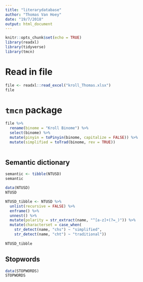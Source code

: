 ```yaml
---
title: "literarydatabase"
author: "Thomas Van Hoey"
date: "19/7/2018"
output: html_document
---
```


```r
knitr::opts_chunk$set(echo = TRUE)
library(readxl)
library(tidyverse)
library(tmcn)
```

# Read in file

```r
file <- readxl::read_excel("kroll_Thomas.xlsx")
file

```


# `tmcn` package
```r
file %>%
  rename(binome = "Kroll Binome") %>%
  select(binome) %>%
  mutate(pinyin = toPinyin(binome, capitalize = FALSE)) %>%
  mutate(simplified = toTrad(binome, rev = TRUE)) 
  

```

## Semantic dictionary

```r
semantic <- tibble(NTUSD)
semantic

data(NTUSD)
NTUSD

NTUSD_tibble <- NTUSD %>% 
  unlist(recursive = FALSE) %>% 
  enframe() %>% 
  unnest() %>%
  mutate(polarity = str_extract(name, "^[a-z]+(?=_)")) %>%
  mutate(characterset = case_when(
    str_detect(name, "chs") ~ "simplified",
    str_detect(name, "cht") ~ "traditional"))
           
NTUSD_tibble 
```

## Stopwords

```r
data(STOPWORDS)
STOPWORDS
```





